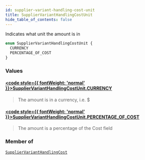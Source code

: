 ```yaml
---
id: supplier-variant-handling-cost-unit
title: SupplierVariantHandlingCostUnit
hide_table_of_contents: false
---
```








Indicates what unit the amount is in

```graphql
enum SupplierVariantHandlingCostUnit {
  CURRENCY
  PERCENTAGE_OF_COST
}
```


### Values

#### [<code style={{ fontWeight: 'normal' }}>SupplierVariantHandlingCostUnit.<b>CURRENCY</b></code>](#) 
> The amount is in a currency, i.e. $
> 

#### [<code style={{ fontWeight: 'normal' }}>SupplierVariantHandlingCostUnit.<b>PERCENTAGE_OF_COST</b></code>](#) 
> The amount is a percentage of the Cost field
> 



### Member of

[`SupplierVariantHandlingCost`](/demand/api/graphql-admin/reference/objects/supplier-variant-handling-cost)  <Badge class="secondary" text="object"/>



